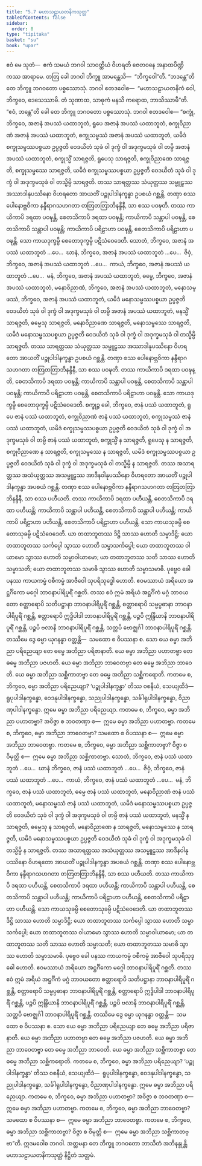 ```yaml
---
title: "5.7 မဟာသဠာယတနိကသုတ္တ"
tableOfContents: false
sidebar:
  order: 8
type: "tipitaka"
basket: "su"
book: "upar"
---
```



<DynamicBreadcrumb />

<Division number="428" book="upar">

<Paragraph number="1225" book="upar">
ဧဝံ မေ သုတံ—  ဧကံ သမယံ ဘဂဝါ သာဝတ္ထိယံ ဝိဟရတိ ဇေတဝနေ အနာထပိဏ္ဍိကဿ အာရာမေ. တတြ ခေါ ဘဂဝါ ဘိက္ခူ အာမန္တေသိ—  “ဘိက္ခဝေါ”တိ. “ဘဒန္တေ”တိ တေ ဘိက္ခူ ဘဂဝတော ပစ္စဿောသုံ. ဘဂဝါ ဧတဒဝေါစ—  “မဟာသဠာယတနိကံ ဝေါ, ဘိက္ခဝေ, ဒေသေဿာမိ. တံ သုဏာထ, သာဓုကံ မနသိ ကရောထ, ဘာသိဿာမီ”တိ. “ဧဝံ, ဘန္တေ”တိ ခေါ တေ ဘိက္ခူ ဘဂဝတော ပစ္စဿောသုံ. ဘဂဝါ ဧတဒဝေါစ—
</Paragraph>

</Division>
<Division number="429" book="upar">

<Paragraph number="1226" book="upar">
“စက္ခုံ, ဘိက္ခဝေ, အဇာနံ အပဿံ ယထာဘူတံ, ရူပေ အဇာနံ အပဿံ ယထာဘူတံ, စက္ခုဝိညာဏံ အဇာနံ အပဿံ ယထာဘူတံ, စက္ခုသမ္ဖဿံ အဇာနံ အပဿံ ယထာဘူတံ, ယမိဒံ စက္ခုသမ္ဖဿပစ္စယာ ဥပ္ပဇ္ဇတိ ဝေဒယိတံ သုခံ ဝါ ဒုက္ခံ ဝါ အဒုက္ခမသုခံ ဝါ တမ္ပိ အဇာနံ အပဿံ ယထာဘူတံ, စက္ခုသ္မိံ သာရဇ္ဇတိ, ရူပေသု သာရဇ္ဇတိ, စက္ခုဝိညာဏေ သာရဇ္ဇတိ, စက္ခုသမ္ဖဿေ သာရဇ္ဇတိ, ယမိဒံ စက္ခုသမ္ဖဿပစ္စယာ ဥပ္ပဇ္ဇတိ ဝေဒယိတံ သုခံ ဝါ ဒုက္ခံ ဝါ အဒုက္ခမသုခံ ဝါ တသ္မိမ္ပိ သာရဇ္ဇတိ.
</Paragraph>

<Paragraph number="1227" book="upar">
တဿ သာရတ္တဿ သံယုတ္တဿ သမ္မူဠှဿ အဿာဒါနုပဿိနော ဝိဟရတော အာယတိံ ပဉ္စုပါဒါနက္ခန္ဓာ ဥပစယံ ဂစ္ဆန္တိ. တဏှာ စဿ ပေါနောဗ္ဘဝိကာ နန္ဒီရာဂသဟဂတာ တတြတတြာဘိနန္ဒိနီ, သာ စဿ ပဝဍ္ဎတိ. တဿ ကာယိကာပိ ဒရထာ ပဝဍ္ဎန္တိ, စေတသိကာပိ ဒရထာ ပဝဍ္ဎန္တိ; ကာယိကာပိ သန္တာပါ ပဝဍ္ဎန္တိ, စေတသိကာပိ သန္တာပါ ပဝဍ္ဎန္တိ; ကာယိကာပိ ပရိဠာဟာ ပဝဍ္ဎန္တိ, စေတသိကာပိ ပရိဠာဟာ ပဝဍ္ဎန္တိ. သော ကာယဒုက္ခမ္ပိ စေတောဒုက္ခမ္ပိ ပဋိသံဝေဒေတိ.
</Paragraph>

<Paragraph number="1228" book="upar">
သောတံ, ဘိက္ခဝေ, အဇာနံ အပဿံ ယထာဘူတံ …ပေ…  ဃာနံ, ဘိက္ခဝေ, အဇာနံ အပဿံ ယထာဘူတံ …ပေ…  ဇိဝှံ, ဘိက္ခဝေ, အဇာနံ အပဿံ ယထာဘူတံ …ပေ…  ကာယံ, ဘိက္ခဝေ, အဇာနံ အပဿံ ယထာဘူတံ …ပေ…  မနံ, ဘိက္ခဝေ, အဇာနံ အပဿံ ယထာဘူတံ, ဓမ္မေ, ဘိက္ခဝေ, အဇာနံ အပဿံ ယထာဘူတံ, မနောဝိညာဏံ, ဘိက္ခဝေ, အဇာနံ အပဿံ ယထာဘူတံ, မနောသမ္ဖဿံ, ဘိက္ခဝေ, အဇာနံ အပဿံ ယထာဘူတံ, ယမိဒံ မနောသမ္ဖဿပစ္စယာ ဥပ္ပဇ္ဇတိ ဝေဒယိတံ သုခံ ဝါ ဒုက္ခံ ဝါ အဒုက္ခမသုခံ ဝါ တမ္ပိ အဇာနံ အပဿံ ယထာဘူတံ, မနသ္မိံ သာရဇ္ဇတိ, ဓမ္မေသု သာရဇ္ဇတိ, မနောဝိညာဏေ သာရဇ္ဇတိ, မနောသမ္ဖဿေ သာရဇ္ဇတိ, ယမိဒံ မနောသမ္ဖဿပစ္စယာ ဥပ္ပဇ္ဇတိ ဝေဒယိတံ သုခံ ဝါ ဒုက္ခံ ဝါ အဒုက္ခမသုခံ ဝါ တသ္မိမ္ပိ သာရဇ္ဇတိ.
</Paragraph>

<Paragraph number="1229" book="upar">
တဿ သာရတ္တဿ သံယုတ္တဿ သမ္မူဠှဿ အဿာဒါနုပဿိနော ဝိဟရတော အာယတိံ ပဉ္စုပါဒါနက္ခန္ဓာ ဥပစယံ ဂစ္ဆန္တိ. တဏှာ စဿ ပေါနောဗ္ဘဝိကာ နန္ဒီရာဂသဟဂတာ တတြတတြာဘိနန္ဒိနီ, သာ စဿ ပဝဍ္ဎတိ. တဿ ကာယိကာပိ ဒရထာ ပဝဍ္ဎန္တိ, စေတသိကာပိ ဒရထာ ပဝဍ္ဎန္တိ; ကာယိကာပိ သန္တာပါ ပဝဍ္ဎန္တိ, စေတသိကာပိ သန္တာပါ ပဝဍ္ဎန္တိ; ကာယိကာပိ ပရိဠာဟာ ပဝဍ္ဎန္တိ, စေတသိကာပိ ပရိဠာဟာ ပဝဍ္ဎန္တိ. သော ကာယဒုက္ခမ္ပိ စေတောဒုက္ခမ္ပိ ပဋိသံဝေဒေတိ.
</Paragraph>

</Division>
<Division number="430" book="upar">

<Paragraph number="1230" book="upar">
စက္ခုဉ္စ ခေါ, ဘိက္ခဝေ, ဇာနံ ပဿံ ယထာဘူတံ, ရူပေ ဇာနံ ပဿံ ယထာဘူတံ, စက္ခုဝိညာဏံ ဇာနံ ပဿံ ယထာဘူတံ, စက္ခုသမ္ဖဿံ ဇာနံ ပဿံ ယထာဘူတံ, ယမိဒံ စက္ခုသမ္ဖဿပစ္စယာ ဥပ္ပဇ္ဇတိ ဝေဒယိတံ သုခံ ဝါ ဒုက္ခံ ဝါ အဒုက္ခမသုခံ ဝါ တမ္ပိ ဇာနံ ပဿံ ယထာဘူတံ, စက္ခုသ္မိံ န သာရဇ္ဇတိ, ရူပေသု န သာရဇ္ဇတိ, စက္ခုဝိညာဏေ န သာရဇ္ဇတိ, စက္ခုသမ္ဖဿေ န သာရဇ္ဇတိ, ယမိဒံ စက္ခုသမ္ဖဿပစ္စယာ ဥပ္ပဇ္ဇတိ ဝေဒယိတံ သုခံ ဝါ ဒုက္ခံ ဝါ အဒုက္ခမသုခံ ဝါ တသ္မိမ္ပိ န သာရဇ္ဇတိ.
</Paragraph>

<Paragraph number="1231" book="upar">
တဿ အသာရတ္တဿ အသံယုတ္တဿ အသမ္မူဠှဿ အာဒီနဝါနုပဿိနော ဝိဟရတော အာယတိံ ပဉ္စုပါဒါနက္ခန္ဓာ အပစယံ ဂစ္ဆန္တိ. တဏှာ စဿ ပေါနောဗ္ဘဝိကာ နန္ဒီရာဂသဟဂတာ တတြတတြာဘိနန္ဒိနီ, သာ စဿ ပဟီယတိ. တဿ ကာယိကာပိ ဒရထာ ပဟီယန္တိ, စေတသိကာပိ ဒရထာ ပဟီယန္တိ; ကာယိကာပိ သန္တာပါ ပဟီယန္တိ, စေတသိကာပိ သန္တာပါ ပဟီယန္တိ; ကာယိကာပိ ပရိဠာဟာ ပဟီယန္တိ, စေတသိကာပိ ပရိဠာဟာ ပဟီယန္တိ. သော ကာယသုခမ္ပိ စေတောသုခမ္ပိ ပဋိသံဝေဒေတိ.
</Paragraph>

</Division>
<Division number="431" book="upar">

<Paragraph number="1232" book="upar">
ယာ တထာဘူတဿ ဒိဋ္ဌိ သာဿ ဟောတိ သမ္မာဒိဋ္ဌိ; ယော တထာဘူတဿ သင်္ကပ္ပေါ သွာဿ ဟောတိ သမ္မာသင်္ကပ္ပေါ; ယော တထာဘူတဿ ဝါယာမော သွာဿ ဟောတိ သမ္မာဝါယာမော; ယာ တထာဘူတဿ သတိ သာဿ ဟောတိ သမ္မာသတိ; ယော တထာဘူတဿ သမာဓိ သွာဿ ဟောတိ သမ္မာသမာဓိ. ပုဗ္ဗေဝ ခေါ ပနဿ ကာယကမ္မံ ဝစီကမ္မံ အာဇီဝေါ သုပရိသုဒ္ဓေါ ဟောတိ. ဧဝမဿာယံ အရိယော အဋ္ဌင်္ဂိကော မဂ္ဂေါ ဘာဝနာပါရိပူရိံ ဂစ္ဆတိ.
</Paragraph>

<Paragraph number="1233" book="upar">
တဿ ဧဝံ ဣမံ အရိယံ အဋ္ဌင်္ဂိကံ မဂ္ဂံ ဘာဝယတော စတ္တာရောပိ သတိပဋ္ဌာနာ ဘာဝနာပါရိပူရိံ ဂစ္ဆန္တိ, စတ္တာရောပိ သမ္မပ္ပဓာနာ ဘာဝနာပါရိပူရိံ ဂစ္ဆန္တိ, စတ္တာရောပိ ဣဒ္ဓိပါဒါ ဘာဝနာပါရိပူရိံ ဂစ္ဆန္တိ, ပဉ္စပိ ဣန္ဒြိယာနိ ဘာဝနာပါရိပူရိံ ဂစ္ဆန္တိ, ပဉ္စပိ ဗလာနိ ဘာဝနာပါရိပူရိံ ဂစ္ဆန္တိ, သတ္တပိ ဗောဇ္ဈင်္ဂါ ဘာဝနာပါရိပူရိံ ဂစ္ဆန္တိ.
</Paragraph>

<Paragraph number="1234" book="upar">
တဿိမေ ဒွေ ဓမ္မာ ယုဂနန္ဓာ ဝတ္တန္တိ—  သမထော စ ဝိပဿနာ စ. သော ယေ ဓမ္မာ အဘိညာ ပရိညေယျာ တေ ဓမ္မေ အဘိညာ ပရိဇာနာတိ. ယေ ဓမ္မာ အဘိညာ ပဟာတဗ္ဗာ တေ ဓမ္မေ အဘိညာ ပဇဟတိ. ယေ ဓမ္မာ အဘိညာ ဘာဝေတဗ္ဗာ တေ ဓမ္မေ အဘိညာ ဘာဝေတိ. ယေ ဓမ္မာ အဘိညာ သစ္ဆိကာတဗ္ဗာ တေ ဓမ္မေ အဘိညာ သစ္ဆိကရောတိ.
</Paragraph>

<Paragraph number="1235" book="upar">
ကတမေ စ, ဘိက္ခဝေ, ဓမ္မာ အဘိညာ ပရိညေယျာ? ‘ပဉ္စုပါဒါနက္ခန္ဓာ’ တိဿ ဝစနီယံ, သေယျထိဒံ—  ရူပုပါဒါနက္ခန္ဓော, ဝေဒနုပါဒါနက္ခန္ဓော, သညုပါဒါနက္ခန္ဓော, သင်္ခါရုပါဒါနက္ခန္ဓော, ဝိညာဏုပါဒါနက္ခန္ဓော. ဣမေ ဓမ္မာ အဘိညာ ပရိညေယျာ.
</Paragraph>

<Paragraph number="1236" book="upar">
ကတမေ စ, ဘိက္ခဝေ, ဓမ္မာ အဘိညာ ပဟာတဗ္ဗာ? အဝိဇ္ဇာ စ ဘဝတဏှာ စ—  ဣမေ ဓမ္မာ အဘိညာ ပဟာတဗ္ဗာ.
</Paragraph>

<Paragraph number="1237" book="upar">
ကတမေ စ, ဘိက္ခဝေ, ဓမ္မာ အဘိညာ ဘာဝေတဗ္ဗာ? သမထော စ ဝိပဿနာ စ—  ဣမေ ဓမ္မာ အဘိညာ ဘာဝေတဗ္ဗာ.
</Paragraph>

<Paragraph number="1238" book="upar">
ကတမေ စ, ဘိက္ခဝေ, ဓမ္မာ အဘိညာ သစ္ဆိကာတဗ္ဗာ? ဝိဇ္ဇာ စ ဝိမုတ္တိ စ—  ဣမေ ဓမ္မာ အဘိညာ သစ္ဆိကာတဗ္ဗာ.
</Paragraph>

</Division>
<Division number="432" book="upar">

<Paragraph number="1239" book="upar">
သောတံ, ဘိက္ခဝေ, ဇာနံ ပဿံ ယထာဘူတံ …ပေ…  ဃာနံ ဘိက္ခဝေ, ဇာနံ ပဿံ ယထာဘူတံ …ပေ…  ဇိဝှံ, ဘိက္ခဝေ, ဇာနံ ပဿံ ယထာဘူတံ …ပေ…  ကာယံ, ဘိက္ခဝေ, ဇာနံ ပဿံ ယထာဘူတံ …ပေ…  မနံ, ဘိက္ခဝေ, ဇာနံ ပဿံ ယထာဘူတံ, ဓမ္မေ ဇာနံ ပဿံ ယထာဘူတံ, မနောဝိညာဏံ ဇာနံ ပဿံ ယထာဘူတံ, မနောသမ္ဖဿံ ဇာနံ ပဿံ ယထာဘူတံ, ယမိဒံ မနောသမ္ဖဿပစ္စယာ ဥပ္ပဇ္ဇတိ ဝေဒယိတံ သုခံ ဝါ ဒုက္ခံ ဝါ အဒုက္ခမသုခံ ဝါ တမ္ပိ ဇာနံ ပဿံ ယထာဘူတံ, မနသ္မိံ န သာရဇ္ဇတိ, ဓမ္မေသု န သာရဇ္ဇတိ, မနောဝိညာဏေ န သာရဇ္ဇတိ, မနောသမ္ဖဿေ န သာရဇ္ဇတိ, ယမိဒံ မနောသမ္ဖဿပစ္စယာ ဥပ္ပဇ္ဇတိ ဝေဒယိတံ သုခံ ဝါ ဒုက္ခံ ဝါ အဒုက္ခမသုခံ ဝါ တသ္မိမ္ပိ န သာရဇ္ဇတိ.
</Paragraph>

<Paragraph number="1240" book="upar">
တဿ အသာရတ္တဿ အသံယုတ္တဿ အသမ္မူဠှဿ အာဒီနဝါနုပဿိနော ဝိဟရတော အာယတိံ ပဉ္စုပါဒါနက္ခန္ဓာ အပစယံ ဂစ္ဆန္တိ. တဏှာ စဿ ပေါနောဗ္ဘဝိကာ နန္ဒီရာဂသဟဂတာ တတြတတြာဘိနန္ဒိနီ, သာ စဿ ပဟီယတိ. တဿ ကာယိကာပိ ဒရထာ ပဟီယန္တိ, စေတသိကာပိ ဒရထာ ပဟီယန္တိ; ကာယိကာပိ သန္တာပါ ပဟီယန္တိ, စေတသိကာပိ သန္တာပါ ပဟီယန္တိ; ကာယိကာပိ ပရိဠာဟာ ပဟီယန္တိ, စေတသိကာပိ ပရိဠာဟာ ပဟီယန္တိ. သော ကာယသုခမ္ပိ စေတောသုခမ္ပိ ပဋိသံဝေဒေတိ.
</Paragraph>

</Division>
<Division number="433" book="upar">

<Paragraph number="1241" book="upar">
ယာ တထာဘူတဿ ဒိဋ္ဌိ သာဿ ဟောတိ သမ္မာဒိဋ္ဌိ; ယော တထာဘူတဿ သင်္ကပ္ပေါ သွာဿ ဟောတိ သမ္မာသင်္ကပ္ပေါ; ယော တထာဘူတဿ ဝါယာမော သွာဿ ဟောတိ သမ္မာဝါယာမော; ယာ တထာဘူတဿ သတိ သာဿ ဟောတိ သမ္မာသတိ; ယော တထာဘူတဿ သမာဓိ သွာဿ ဟောတိ သမ္မာသမာဓိ. ပုဗ္ဗေဝ ခေါ ပနဿ ကာယကမ္မံ ဝစီကမ္မံ အာဇီဝေါ သုပရိသုဒ္ဓေါ ဟောတိ. ဧဝမဿာယံ အရိယော အဋ္ဌင်္ဂိကော မဂ္ဂေါ ဘာဝနာပါရိပူရိံ ဂစ္ဆတိ.
</Paragraph>

<Paragraph number="1242" book="upar">
တဿ ဧဝံ ဣမံ အရိယံ အဋ္ဌင်္ဂိကံ မဂ္ဂံ ဘာဝယတော စတ္တာရောပိ သတိပဋ္ဌာနာ ဘာဝနာပါရိပူရိံ ဂစ္ဆန္တိ, စတ္တာရောပိ သမ္မပ္ပဓာနာ ဘာဝနာပါရိပူရိံ ဂစ္ဆန္တိ, စတ္တာရောပိ ဣဒ္ဓိပါဒါ ဘာဝနာပါရိပူရိံ ဂစ္ဆန္တိ, ပဉ္စပိ ဣန္ဒြိယာနိ ဘာဝနာပါရိပူရိံ ဂစ္ဆန္တိ, ပဉ္စပိ ဗလာနိ ဘာဝနာပါရိပူရိံ ဂစ္ဆန္တိ, သတ္တပိ ဗောဇ္ဈင်္ဂါ ဘာဝနာပါရိပူရိံ ဂစ္ဆန္တိ.
</Paragraph>

<Paragraph number="1243" book="upar">
တဿိမေ ဒွေ ဓမ္မာ ယုဂနန္ဓာ ဝတ္တန္တိ—  သမထော စ ဝိပဿနာ စ. သော ယေ ဓမ္မာ အဘိညာ ပရိညေယျာ တေ ဓမ္မေ အဘိညာ ပရိဇာနာတိ. ယေ ဓမ္မာ အဘိညာ ပဟာတဗ္ဗာ တေ ဓမ္မေ အဘိညာ ပဇဟတိ. ယေ ဓမ္မာ အဘိညာ ဘာဝေတဗ္ဗာ တေ ဓမ္မေ အဘိညာ ဘာဝေတိ. ယေ ဓမ္မာ အဘိညာ သစ္ဆိကာတဗ္ဗာ တေ ဓမ္မေ အဘိညာ သစ္ဆိကရောတိ.
</Paragraph>

<Paragraph number="1244" book="upar">
ကတမေ စ, ဘိက္ခဝေ, ဓမ္မာ အဘိညာ ပရိညေယျာ? ‘ပဉ္စုပါဒါနက္ခန္ဓာ’ တိဿ ဝစနီယံ, သေယျထိဒံ—  ရူပုပါဒါနက္ခန္ဓော, ဝေဒနုပါဒါနက္ခန္ဓော, သညုပါဒါနက္ခန္ဓော, သင်္ခါရုပါဒါနက္ခန္ဓော, ဝိညာဏုပါဒါနက္ခန္ဓော. ဣမေ ဓမ္မာ အဘိညာ ပရိညေယျာ.
</Paragraph>

<Paragraph number="1245" book="upar">
ကတမေ စ, ဘိက္ခဝေ, ဓမ္မာ အဘိညာ ပဟာတဗ္ဗာ? အဝိဇ္ဇာ စ ဘဝတဏှာ စ—  ဣမေ ဓမ္မာ အဘိညာ ပဟာတဗ္ဗာ.
</Paragraph>

<Paragraph number="1246" book="upar">
ကတမေ စ, ဘိက္ခဝေ, ဓမ္မာ အဘိညာ ဘာဝေတဗ္ဗာ? သမထော စ ဝိပဿနာ စ—  ဣမေ ဓမ္မာ အဘိညာ ဘာဝေတဗ္ဗာ.
</Paragraph>

<Paragraph number="1247" book="upar">
ကတမေ စ, ဘိက္ခဝေ, ဓမ္မာ အဘိညာ သစ္ဆိကာတဗ္ဗာ? ဝိဇ္ဇာ စ ဝိမုတ္တိ စ—  ဣမေ ဓမ္မာ အဘိညာ သစ္ဆိကာတဗ္ဗာ”တိ.
</Paragraph>

<Paragraph number="1248" book="upar">
ဣဒမဝေါစ ဘဂဝါ. အတ္တမနာ တေ ဘိက္ခူ ဘဂဝတော ဘာသိတံ အဘိနန္ဒုန္တိ.

</Paragraph>
</Division>

<Paragraph number="1249" type="center" book="upar">
မဟာသဠာယတနိကသုတ္တံ နိဋ္ဌိတံ သတ္တမံ.
</Paragraph>